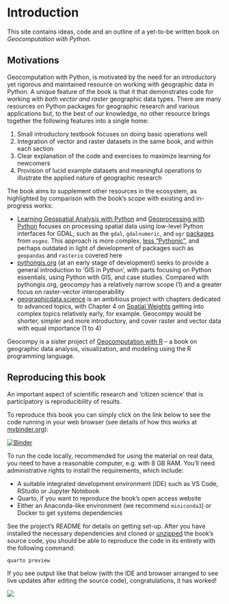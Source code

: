 
# Introduction

This site contains ideas, code and an outline of a yet-to-be written book on *Geocomputation with Python*.

## Motivations

Geocomputation with Python, is motivated by the need for an introductory yet rigorous and maintained resource on working with geographic data in Python.
A unique feature of the book is that it that demonstrates code for working with *both vector and raster* geographic data types.
<!-- , and how to use them together. -->
There are many resources on Python packages for geographic research and various applications but, to the best of our knowledge, no other resource brings together the following features into a single home:

1. Small introductory textbook focuses on doing basic operations well
2. Integration of vector and raster datasets in the same book, and within each section
3. Clear explanation of the code and exercises to maximize learning for newcomers
4. Provision of lucid example datasets and meaningful operations to illustrate the applied nature of geographic research

The book aims to supplement other resources in the ecosystem, as highlighted by comparison with the book's scope with existing and in-progress works:

- [Learning Geospatial Analysis with Python](https://www.packtpub.com/product/learning-geospatial-analysis-with-python/9781783281138) and [Geoprocessing with Python](https://www.manning.com/books/geoprocessing-with-python) focuses on processing spatial data using low-level Python interfaces for GDAL, such as the `gdal`, `gdalnumeric`, and `ogr` [packages](https://gdal.org/api/python.html) from `osgeo`. 
This approach is more complex, [less "Pythonic"](https://rasterio.readthedocs.io/en/latest/intro.html#philosophy), and perhaps outdated in light of development of packages such as `geopandas` and `rasterio` covered here
- [pythongis.org](https://pythongis.org/) (at an early stage of development) seeks to provide a general introduction to 'GIS in Python', with parts focusing on Python essentials, using Python with GIS, and case studies. 
Compared with pythongis.org, geocompy has a relatively narrow scope (1) and a greater focus on raster-vector interoperability
- [geographicdata.science](https://geographicdata.science/book/intro.html) is an ambitious project with chapters dedicated to advanced topics, with Chapter 4 on [Spatial Weights](https://geographicdata.science/book/notebooks/04_spatial_weights.html) getting into complex topics relatively early, for example.
Geocompy would be shorter, simpler and more introductory, and cover raster and vector data with equal importance (1 to 4)

Geocompy is a sister project of [Geocomputation with R](https://geocompr.robinlovelace.net/) -- a book on geographic data analysis, visualization, and modeling using the R programming language.

## Reproducing this book

An important aspect of scientific research and 'citizen science' that is participatory is reproducibility of results.

To reproduce this book you can simply click on the link below to see the code running in your web browser (see details of how this works at [mybinder.org](https://mybinder.org/)):

[![Binder](http://mybinder.org/badge_logo.svg)](https://mybinder.org/v2/gh/geocompr/py/main?urlpath=lab/tree/ipynb)

To run the code locally, recommended for using the material on real data, you need to have a reasonable computer, e.g. with 8 GB RAM.
You'll need administrative rights to install the requirements, which include:

- A suitable integrated development environment (IDE) such as VS Code, RStudio or Jupyter Notebook
- Quarto, if you want to reproduce the book's open access website
- Either an Anaconda-like environment (we recommend `miniconda3`) or Docker to get systems dependencies

See the project's README for details on getting set-up.
After you have installed the necessary dependencies and cloned or [unzipped](https://github.com/geocompr/py/archive/refs/heads/main.zip) the book's source code, you should be able to reproduce the code in its entirety with the following command:

```bash
quarto preview
```

If you see output like that below (with the IDE and browser arranged to see live updates after editing the source code), congratulations, it has worked!

![](https://user-images.githubusercontent.com/1825120/161321382-ac36aeab-5628-4bef-b3dd-7b2becdd4860.png)




